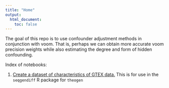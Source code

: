 ```yaml
---
title: "Home"
output:
  html_document:
    toc: false
---
```


The goal of this repo is to use confounder adjustment methods in conjunction with voom. That is, perhaps we can obtain more accurate voom precision weights while also estimating the degree and form of hidden confounding.

Index of notebooks:

1. [Create a dataset of characteristics of GTEX data.](gtex_characteristics.html) This is for use in the `seqgendiff` R package for `theogen`
